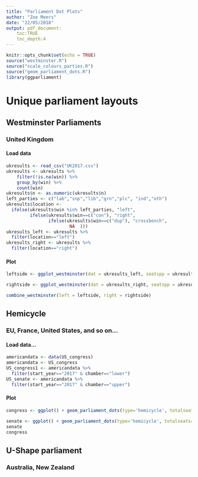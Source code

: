 ```yaml
---
title: "Parliament Dot Plots"
author: "Zoe Meers"
date: "22/05/2018"
output: pdf_document:
    toc:TRUE
    toc_depth:4
---
```


```r
knitr::opts_chunk$set(echo = TRUE)
source("westminster.R")
source("scale_colours_parties.R")
source("geom_parliament_dots.R")
library(ggparliament)
```

# Unique parliament layouts

## Westminster Parliaments

### United Kingdom

#### Load data
```r
ukresults <- read_csv("UK2017.csv")
ukresults <- ukresults %>%
    filter(!is.na(win)) %>%
    group_by(win) %>%
    count(win) 
ukresults$n <- as.numeric(ukresults$n)
left_parties <- c("lab","snp","lib","grn","plc", "ind","oth")
ukresults$location <-
  ifelse(ukresults$win %in% left_parties, "left",
         ifelse(ukresults$win==c("con"), "right",
                ifelse(ukresults$win==c("dup"), "crossbench",
                        NA  )))
ukresults_left <- ukresults %>%
  filter(location=="left")
ukresults_right <- ukresults %>%
  filter(location=="right")

```

#### Plot 
```r
leftside <- ggplot_westminster(dat = ukresults_left, seatspp = ukresults_left$n, partyvar = ukresults_left$n, rows = 10)

rightside <- ggplot_westminster(dat = ukresults_right, seatspp = ukresults_right$n, partyvar = ukresults_right$n, rows = 10)

combine_westminster(left = leftside, right = rightside)
```


## Hemicycle
### EU, France, United States, and so on...

#### Load data...
```r
americandata <- data(US_congress)
americandata <- US_congress
US_congress1 <- americandata %>%
  filter(start_year=="2017" & chamber=="lower")
US_senate <- americandata %>%
  filter(start_year=="2017" & chamber=="upper")
```

#### Plot
```r
congress <- ggplot() + geom_parliament_dots(type='hemicycle', totalseats=sum(US_congress1$seats), parlrows=10, seatspp=US_congress1$seats) + theme_void() + labs(colour="Party", title="United States Congress") + scale_colour_manual(values=c("blue", "red"), labels=c("D", "R"))

senate <- ggplot() + geom_parliament_dots(type='hemicycle', totalseats=sum(US_senate$seats), parlrows=3, seatspp=US_senate$seats) + theme_void() + labs(colour="Party", title="United States Senate") + scale_colour_manual(values=c("blue", "red", "gray"), labels=c("D", "R", "I"))
senate
congress
```


## U-Shape parliament
### Australia, New Zealand

